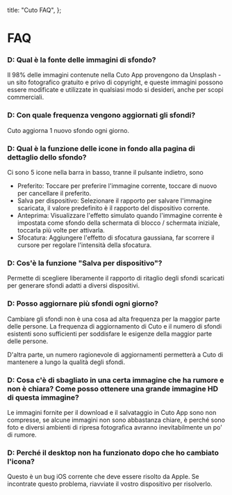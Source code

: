   title: "Cuto FAQ",
};

# FAQ

### D: Qual è la fonte delle immagini di sfondo?

Il 98% delle immagini contenute nella Cuto App provengono da Unsplash - un sito fotografico gratuito e privo di copyright, e queste immagini possono essere modificate e utilizzate in qualsiasi modo si desideri, anche per scopi commerciali.

### D: Con quale frequenza vengono aggiornati gli sfondi?

Cuto aggiorna 1 nuovo sfondo ogni giorno.

### D: Qual è la funzione delle icone in fondo alla pagina di dettaglio dello sfondo?

Ci sono 5 icone nella barra in basso, tranne il pulsante indietro, sono

- Preferito: Toccare per preferire l'immagine corrente, toccare di nuovo per cancellare il preferito.
- Salva per dispositivo: Selezionare il rapporto per salvare l'immagine scaricata, il valore predefinito è il rapporto del dispositivo corrente.
- Anteprima: Visualizzare l'effetto simulato quando l'immagine corrente è impostata come sfondo della schermata di blocco / schermata iniziale, toccarla più volte per attivarla.
- Sfocatura: Aggiungere l'effetto di sfocatura gaussiana, far scorrere il cursore per regolare l'intensità della sfocatura.

### D: Cos'è la funzione "Salva per dispositivo"?

Permette di scegliere liberamente il rapporto di ritaglio degli sfondi scaricati per generare sfondi adatti a diversi dispositivi.

### D: Posso aggiornare più sfondi ogni giorno?

Cambiare gli sfondi non è una cosa ad alta frequenza per la maggior parte delle persone. La frequenza di aggiornamento di Cuto e il numero di sfondi esistenti sono sufficienti per soddisfare le esigenze della maggior parte delle persone.

D'altra parte, un numero ragionevole di aggiornamenti permetterà a Cuto di mantenere a lungo la qualità degli sfondi.

### D: Cosa c'è di sbagliato in una certa immagine che ha rumore e non è chiara? Come posso ottenere una grande immagine HD di questa immagine?

Le immagini fornite per il download e il salvataggio in Cuto App sono non compresse, se alcune immagini non sono abbastanza chiare, è perché sono foto e diversi ambienti di ripresa fotografica avranno inevitabilmente un po' di rumore.

### D: Perché il desktop non ha funzionato dopo che ho cambiato l'icona?

Questo è un bug iOS corrente che deve essere risolto da Apple. Se incontrate questo problema, riavviate il vostro dispositivo per risolverlo.
